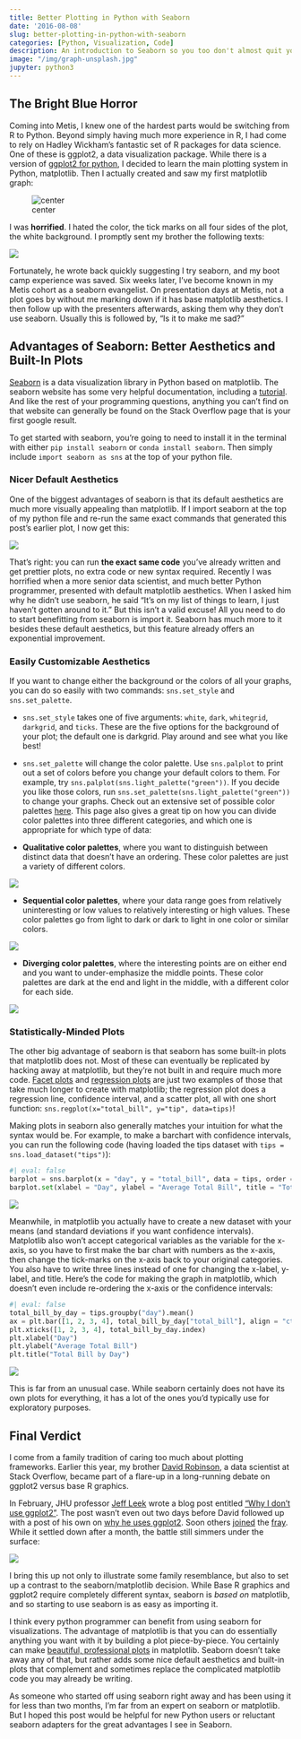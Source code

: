 ```yaml
---
title: Better Plotting in Python with Seaborn
date: '2016-08-08'
slug: better-plotting-in-python-with-seaborn
categories: [Python, Visualization, Code]
description: An introduction to Seaborn so you too don't almost quit your bootcamp over matplotlib.
image: "/img/graph-unsplash.jpg"
jupyter: python3
---
```


<!-- 
cover img: https://unsplash.com/photos/8N6z4yXUkwY
artist: Isaac Smith
licence: unsplash free-to-use 
-->

## The Bright Blue Horror

Coming into Metis, I knew one of the hardest parts would be switching from R to Python. Beyond simply having much more experience in R, I had come to rely on Hadley Wickham's fantastic set of R packages for data science. One of these is ggplot2, a data visualization package. While there is a version of [ggplot2 for python](http://ggplot.yhathq.com), I decided to learn the main plotting system in Python, matplotlib. Then I actually created and saw my first matplotlib graph:

![center](/img/blog_post_ugly_plot.png)

I was **horrified**. I hated the color, the tick marks on all four sides of the plot, the white background. I promptly sent my brother the following texts:

![](/img/Dave-test.png)

Fortunately, he wrote back quickly suggesting I try seaborn, and my boot camp experience was saved. Six weeks later, I've become known in my Metis cohort as a seaborn evangelist. On presentation days at Metis, not a plot goes by without me marking down if it has base matplotlib aesthetics. I then follow up with the presenters afterwards, asking them why they don't use seaborn. Usually this is followed by, "Is it to make me sad?"

## Advantages of Seaborn: Better Aesthetics and Built-In Plots

[Seaborn](https://stanford.edu/~mwaskom/software/seaborn/) is a data visualization library in Python based on matplotlib. The seaborn website has some very helpful documentation, including a [tutorial](https://stanford.edu/~mwaskom/software/seaborn/tutorial.html). And like the rest of your programming questions, anything you can't find on that website can generally be found on the Stack Overflow page that is your first google result.

To get started with seaborn, you're going to need to install it in the terminal with either `pip install seaborn` or `conda install seaborn`. Then simply include `import seaborn as sns` at the top of your python file.

### Nicer Default Aesthetics

One of the biggest advantages of seaborn is that its default aesthetics are much more visually appealing than matplotlib. If I import seaborn at the top of my python file and re-run the same exact commands that generated this post's earlier plot, I now get this:

![](/img/blog_post_pretty_plot.png)

That's right: you can run **the exact same code** you've already written and get prettier plots, no extra code or new syntax required. Recently I was horrified when a more senior data scientist, and much better Python programmer, presented with default matplotlib aesthetics. When I asked him why he didn't use seaborn, he said "It's on my list of things to learn, I just haven't gotten around to it." But this isn't a valid excuse! All you need to do to start benefitting from seaborn is import it. Seaborn has much more to it besides these default aesthetics, but this feature already offers an exponential improvement.

### Easily Customizable Aesthetics

If you want to change either the background or the colors of all your graphs, you can do so easily with two commands: `sns.set_style` and `sns.set_palette`.

-   `sns.set_style` takes one of five arguments: `white`, `dark`, `whitegrid`, `darkgrid`, and `ticks`. These are the five options for the background of your plot; the default one is darkgrid. Play around and see what you like best!

-   `sns.set_palette` will change the color palette. Use `sns.palplot` to print out a set of colors before you change your default colors to them. For example, try `sns.palplot(sns.light_palette("green"))`. If you decide you like those colors, run `sns.set_palette(sns.light_palette("green"))` to change your graphs. Check out an extensive set of possible color palettes [here](https://stanford.edu/~mwaskom/software/seaborn/tutorial/color_palettes.html). This page also gives a great tip on how you can divide color palettes into three different categories, and which one is appropriate for which type of data:

-   **Qualitative color palettes**, where you want to distinguish between distinct data that doesn't have an ordering. These color palettes are just a variety of different colors.

![](/img/qualitative_color_palette.png)

-   **Sequential color palettes**, where your data range goes from relatively uninteresting or low values to relatively interesting or high values. These color palettes go from light to dark or dark to light in one color or similar colors.

![](/img/sequential_color_palette.png)

-   **Diverging color palettes**, where the interesting points are on either end and you want to under-emphasize the middle points. These color palettes are dark at the end and light in the middle, with a different color for each side.

![](/img/divergent_color_palette.png)

### Statistically-Minded Plots

The other big advantage of seaborn is that seaborn has some built-in plots that matplotlib does not. Most of these can eventually be replicated by hacking away at matplotlib, but they're not built in and require much more code. [Facet plots](https://stanford.edu/~mwaskom/software/seaborn/generated/seaborn.FacetGrid.html) and [regression plots](https://stanford.edu/~mwaskom/software/seaborn/generated/seaborn.regplot.html) are just two examples of those that take much longer to create with matplotlib; the regression plot does a regression line, confidence interval, and a scatter plot, all with one short function: `sns.regplot(x="total_bill", y="tip", data=tips)`!

Making plots in seaborn also generally matches your intuition for what the syntax would be. For example, to make a barchart with confidence intervals, you can run the following code (having loaded the tips dataset with `tips = sns.load_dataset("tips")`):

```python
#| eval: false
barplot = sns.barplot(x = "day", y = "total_bill", data = tips, order = ["Thur", "Fri", "Sat", "Sun"])
barplot.set(xlabel = "Day", ylabel = "Average Total Bill", title = "Total Bill by Day")
```
![](/img/pretty_bar_chart.png)

Meanwhile, in matplotlib you actually have to create a new dataset with your means (and standard deviations if you want confidence intervals). Matplotlib also won't accept categorical variables as the variable for the x-axis, so you have to first make the bar chart with numbers as the x-axis, then change the tick-marks on the x-axis back to your original categories. You also have to write three lines instead of one for changing the x-label, y-label, and title. Here's the code for making the graph in matplotlib, which doesn't even include re-ordering the x-axis or the confidence intervals:
```python
#| eval: false
total_bill_by_day = tips.groupby("day").mean()
ax = plt.bar([1, 2, 3, 4], total_bill_by_day["total_bill"], align = "cter")
plt.xticks([1, 2, 3, 4], total_bill_by_day.index)
plt.xlabel("Day")
plt.ylabel("Average Total Bill")
plt.title("Total Bill by Day")
```
![](/img/ugly_bar_chart.png)

This is far from an unusual case. While seaborn certainly does not have its own plots for everything, it has a lot of the ones you'd typically use for exploratory purposes.

## Final Verdict

I come from a family tradition of caring too much about plotting frameworks. Earlier this year, my brother [David Robinson](http://varianceexplained.org), a data scientist at Stack Overflow, became part of a flare-up in a long-running debate on ggplot2 versus base R graphics.

In February, JHU professor [Jeff Leek](http://jtleek.com) wrote a blog post entitled ["Why I don't use ggplot2"](http://simplystatistics.org/2016/02/11/why-i-dont-use-ggplot2/). The post wasn't even out two days before David followed up with a post of his own on [why he uses ggplot2](http://varianceexplained.org/r/why-I-use-ggplot2/). Soon others [joined](https://flowingdata.com/2016/03/22/comparing-ggplot2-and-r-base-graphics/) the [fray](https://twitter.com/bencasselman/status/712405057388601344). While it settled down after a month, the battle still simmers under the surface:

![](/img/joker_pic.png)

I bring this up not only to illustrate some family resemblance, but also to set up a contrast to the seaborn/matplotlib decision. While Base R graphics and ggplot2 require completely different syntax, seaborn is *based on* matplotlib, and so starting to use seaborn is as easy as importing it.

I think every python programmer can benefit from using seaborn for visualizations. The advantage of matplotlib is that you can do essentially anything you want with it by building a plot piece-by-piece. You certainly can make [beautiful, professional plots](http://www.randalolson.com/2014/06/28/how-to-make-beautiful-data-visualizations-in-python-with-matplotlib/) in matplotlib. Seaborn doesn't take away any of that, but rather adds some nice default aesthetics and built-in plots that complement and sometimes replace the complicated matplotlib code you may already be writing.

As someone who started off using seaborn right away and has been using it for less than two months, I'm far from an expert on seaborn or matplotlib. But I hoped this post would be helpful for new Python users or reluctant seaborn adapters for the great advantages I see in Seaborn.
